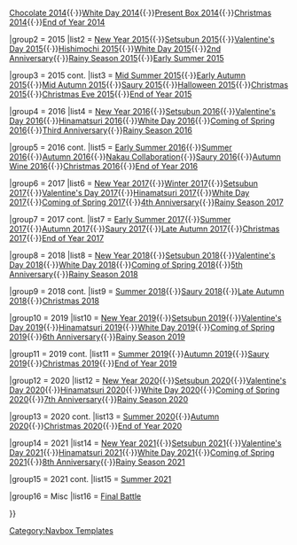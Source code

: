 {{Navbox
| name   = Template:Seasonal
| state = mw-collapsible 
| title = '''Seasonal'''
| basestyle  = background-color:#99CCFF;
| liststyle = padding-left:4px; padding:5px; 
| groupstyle =  padding:5px; 
| style      = background-color:#FFFFFF; border:1px solid #1A5B70; width:100%;
|group1 = 2013-2014
|list1 = [[Seasonal/Christmas_2013|Christmas 2013]]{{·}}[[Seasonal/Chocolate 2014|Chocolate 2014]]{{·}}[[Seasonal/White Day 2014|White Day 2014]]{{·}}[[Seasonal/Present Box 2014|Present Box 2014]]{{·}}[[Seasonal/Christmas 2014|Christmas 2014]]{{·}}[[Seasonal/End of Year 2014|End of Year 2014]]

|group2 = 2015 
|list2 = [[Seasonal/New Year 2015|New Year 2015]]{{·}}[[Seasonal/Setsubun 2015|Setsubun 2015]]{{·}}[[Seasonal/Valentine's Day 2015|Valentine's Day 2015]]{{·}}[[Seasonal/Hishimochi 2015|Hishimochi 2015]]{{·}}[[Seasonal/White Day 2015|White Day 2015]]{{·}}[[Seasonal/Second_Anniversary|2nd Anniversary]]{{·}}[[Seasonal/Rainy Season 2015|Rainy Season 2015]]{{·}}[[Seasonal/Early Summer Season Update|Early Summer 2015]]

|group3 = 2015 cont.
|list3 = [[Seasonal/Mid Summer Season Update|Mid Summer 2015]]{{·}}[[Seasonal/Early Autumn 2015 Seasonal Update|Early Autumn 2015]]{{·}}[[Seasonal/Mid Autumn 2015 Seasonal Update|Mid Autumn 2015]]{{·}}[[Seasonal/Saury 2015|Saury 2015]]{{·}}[[Seasonal/Halloween 2015|Halloween 2015]]{{·}}[[Seasonal/Christmas 2015|Christmas 2015]]{{·}}[[Seasonal/Christmas Eve 2015|Christmas Eve 2015]]{{·}}[[Seasonal/End of Year 2015|End of Year 2015]]

|group4 = 2016
|list4 = [[Seasonal/New Year 2016|New Year 2016]]{{·}}[[Seasonal/Setsubun 2016|Setsubun 2016]]{{·}}[[Seasonal/Valentine's Day 2016|Valentine's Day 2016]]{{·}}[[Seasonal/Hinamatsuri 2016|Hinamatsuri 2016]]{{·}}[[Seasonal/White Day 2016|White Day 2016]]{{·}}[[Seasonal/Coming of Spring 2016|Coming of Spring 2016]]{{·}}[[Seasonal/Third Anniversary|Third Anniversary]]{{·}}[[Seasonal/Rainy_Season_2016|Rainy Season 2016]]

|group5 = 2016 cont.
|list5 = [[Seasonal/Early_Summer_2016|Early Summer 2016]]{{·}}[[Seasonal/Summer_2016|Summer 2016]]{{·}}[[Seasonal/Autumn_2016|Autumn 2016]]{{·}}[[Seasonal/Nakau Collaboration|Nakau Collaboration]]{{·}}[[Seasonal/Saury 2016|Saury 2016]]{{·}}[[Seasonal/Autumn_Wine 2016|Autumn Wine 2016]]{{·}}[[Seasonal/Christmas 2016|Christmas 2016]]{{·}}[[Seasonal/End of Year 2016|End of Year 2016]]

|group6 = 2017
|list6 = [[Seasonal/New Year 2017|New Year 2017]]{{·}}[[Seasonal/Winter_2017|Winter 2017]]{{·}}[[Seasonal/Setsubun 2017|Setsubun 2017]]{{·}}[[Seasonal/Valentine's Day 2017|Valentine's Day 2017]]{{·}}[[Seasonal/Hinamatsuri 2017|Hinamatsuri 2017]]{{·}}[[Seasonal/White Day 2017|White Day 2017]]{{·}}[[Seasonal/Coming of Spring 2017|Coming of Spring 2017]]{{·}}[[Seasonal/Fourth_Anniversary|4th Anniversary]]{{·}}[[Seasonal/Rainy_Season_2017|Rainy Season 2017]]

|group7 = 2017 cont.
|list7 = [[Seasonal/Early_Summer_2017|Early Summer 2017]]{{·}}[[Seasonal/Summer_2017|Summer 2017]]{{·}}[[Seasonal/Autumn_2017|Autumn 2017]]{{·}}[[Seasonal/Saury 2017|Saury 2017]]{{·}}[[Seasonal/Late_Autumn_2017|Late Autumn 2017]]{{·}}[[Seasonal/Christmas 2017|Christmas 2017]]{{·}}[[Seasonal/End of Year 2017|End of Year 2017]]

|group8 = 2018
|list8 = [[Seasonal/New Year 2018|New Year 2018]]{{·}}[[Seasonal/Setsubun 2018|Setsubun 2018]]{{·}}[[Seasonal/Valentine%27s_Day_2018|Valentine's Day 2018]]{{·}}[[Seasonal/White Day 2018|White Day 2018]]{{·}}[[Seasonal/Coming of Spring 2018|Coming of Spring 2018]]{{·}}[[Seasonal/Fifth_Anniversary|5th Anniversary]]{{·}}[[Seasonal/Rainy_Season_2018|Rainy Season 2018]]

|group9 = 2018 cont.
|list9 = [[Seasonal/Summer_2018|Summer 2018]]{{·}}[[Seasonal/Saury 2018|Saury 2018]]{{·}}[[Seasonal/Late_Autumn_2018|Late Autumn 2018]]{{·}}[[Seasonal/Christmas 2018|Christmas 2018]]

|group10 = 2019
|list10 = [[Seasonal/New Year 2019|New Year 2019]]{{·}}[[Seasonal/Setsubun 2019|Setsubun 2019]]{{·}}[[Seasonal/Valentine%27s_Day_2019|Valentine's Day 2019]]{{·}}[[Seasonal/Hinamatsuri 2019|Hinamatsuri 2019]]{{·}}[[Seasonal/White Day 2019|White Day 2019]]{{·}}[[Seasonal/Coming of Spring 2019|Coming of Spring 2019]]{{·}}[[Seasonal/Sixth_Anniversary|6th Anniversary]]{{·}}[[Seasonal/Rainy_Season_2019|Rainy Season 2019]]

|group11 = 2019 cont.
|list11 = [[Seasonal/Summer_2019|Summer 2019]]{{·}}[[Seasonal/Autumn_2019|Autumn 2019]]{{·}}[[Seasonal/Saury 2019|Saury 2019]]{{·}}[[Seasonal/Christmas 2019|Christmas 2019]]{{·}}[[Seasonal/End of Year 2019|End of Year 2019]]

|group12 = 2020
|list12 = [[Seasonal/New Year 2020|New Year 2020]]{{·}}[[Seasonal/Setsubun 2020|Setsubun 2020]]{{·}}[[Seasonal/Valentine%27s_Day_2020|Valentine's Day 2020]]{{·}}[[Seasonal/Hinamatsuri 2020|Hinamatsuri 2020]]{{·}}[[Seasonal/White Day 2020|White Day 2020]]{{·}}[[Seasonal/Coming of Spring 2020|Coming of Spring 2020]]{{·}}[[Seasonal/Seventh_Anniversary|7th Anniversary]]{{·}}[[Seasonal/Rainy_Season_2020|Rainy Season 2020]]

|group13 = 2020 cont.
|list13 = [[Seasonal/Summer_2020|Summer 2020]]{{·}}[[Seasonal/Autumn_2020|Autumn 2020]]{{·}}[[Seasonal/Christmas 2020|Christmas 2020]]{{·}}[[Seasonal/End of Year 2020|End of Year 2020]]

|group14 = 2021
|list14 = [[Seasonal/New Year 2021|New Year 2021]]{{·}}[[Seasonal/Setsubun 2021|Setsubun 2021]]{{·}}[[Seasonal/Valentine%27s_Day_2021|Valentine's Day 2021]]{{·}}[[Seasonal/Hinamatsuri 2021|Hinamatsuri 2021]]{{·}}[[Seasonal/White Day 2021|White Day 2021]]{{·}}[[Seasonal/Coming of Spring 2021|Coming of Spring 2021]]{{·}}[[Seasonal/Eighth_Anniversary|8th Anniversary]]{{·}}[[Seasonal/Rainy_Season_2021|Rainy Season 2021]]

|group15 = 2021 cont.
|list15 = [[Seasonal/Summer_2021|Summer 2021]]

|group16 = Misc
|list16 = [[Seasonal/Final_Battle|Final Battle]]

}} 
[[Category:Seasonal|{{SUBPAGENAME}}]]
<noinclude>{{documentation}}[[Category:Navbox Templates]]</noinclude>